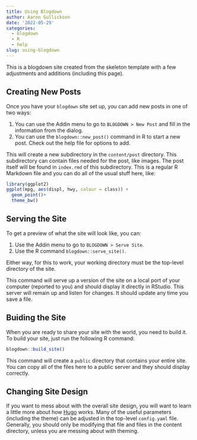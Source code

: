 ```yaml
---
title: Using Blogdown
author: Aaron Gullickson
date: '2022-05-29'
categories:
  - blogdown
  - R
  - help
slug: using-blogdown
---
```


This is a blogdown site created from the skeleton template with a few adjustments and additions (including this page).

## Creating New Posts

Once you have your `blogdown` site set up, you can add new posts in one of two ways:

1. You can use the Addin menu to go to `BLOGDOWN > New Post` and fill in the information from the dialog. 
2. You can use the `blogdown::new_post()` command in R to start a new post. Check out the help file for options to add.

This will create a new subdirectory in the `content/post` directory. This subdirectory can contain files needed for the post, like images. The post itself will be found in `index.rmd` of this subdirectory. This is a regular R Markdown file and you can do all of the usual stuff here, like:

```r
library(ggplot2)
ggplot(mpg, aes(displ, hwy, colour = class)) + 
  geom_point()+
  theme_bw()
```

## Serving the Site

To get a preview of what the site will look like, you can:

1. Use the Addin menu to go to `BLOGDOWN > Serve Site`.
2. Use the R command `blogdown::serve_site()`.

Either way, for this to work, your working directory must be the top-level directory of the site. 

This command will serve up a version of the site on a local port of your computer (reported to you) and should display it directly in RStudio. This server will remain up and listen for changes. It should update any time you save a file.

## Buiding the Site

When you are ready to share your site with the world, you need to build it. To build your site, just run the following R command:

```r
blogdown::build_site()
```

This command will create a `public` directory that contains your entire site. You can copy all of the files here to a public server and they should display correctly.

## Changing Site Design

If you want to mess about with the overall site design, you will want to learn a little more about how [Hugo](https://gohugo.io/) works. Many of the useful parameters (including the theme) can be adjusted in the top-level `config.yaml` file. Generally, you should only be modifying that file and files in the content directory, unless you are messing about with theming.

